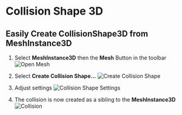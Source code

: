 # Collision Shape 3D

## Easily Create CollisionShape3D from MeshInstance3D

1. Select **MeshInstance3D** then the **Mesh** Button in the toolbar
![Open Mesh](./asset/open-mesh.png)

2. Select **Create Collision Shape...**
![Create Collision Shape](./asset/create-collision-shape.png)

3. Adjust settings
![Collision Shape Settings](./asset/select-collision-type.png)

4. The collision is now created as a sibling to the **MeshInstance3D**
![Collision](./asset/collision.png)